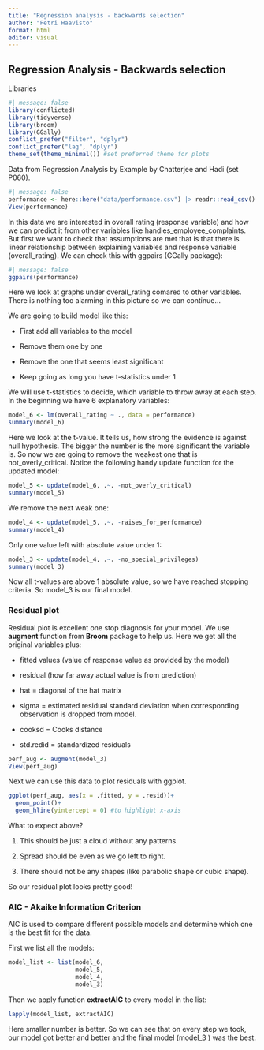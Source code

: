 ```yaml
---
title: "Regression analysis - backwards selection"
author: "Petri Haavisto"
format: html
editor: visual
---
```


## Regression Analysis - Backwards selection

Libraries

```r
#| message: false
library(conflicted)  
library(tidyverse)
library(broom)
library(GGally)
conflict_prefer("filter", "dplyr")
conflict_prefer("lag", "dplyr")
theme_set(theme_minimal()) #set preferred theme for plots
```

Data from Regression Analysis by Example by Chatterjee and Hadi (set P060).

```r
#| message: false
performance <- here::here("data/performance.csv") |> readr::read_csv()
View(performance)
```

In this data we are interested in overall rating (response variable) and how we can predict it from other variables like handles_employee_complaints. But first we want to check that assumptions are met that is that there is linear relationship between explaining variables and response variable (overall_rating). We can check this with ggpairs (GGally package):

```r
#| message: false
ggpairs(performance)
```

Here we look at graphs under overall_rating comared to other variables. There is nothing too alarming in this picture so we can continue...

We are going to build model like this:

-   First add all variables to the model

-   Remove them one by one

-   Remove the one that seems least significant

-   Keep going as long you have t-statistics under 1

We will use t-statistics to decide, which variable to throw away at each step. In the beginning we have 6 explanatory variables:

```r
model_6 <- lm(overall_rating ~ ., data = performance)
summary(model_6)
```

Here we look at the t-value. It tells us, how strong the evidence is against null hypothesis. The bigger the number is the more significant the variable is. So now we are going to remove the weakest one that is not_overly_critical. Notice the following handy update function for the updated model:

```r
model_5 <- update(model_6, .~. -not_overly_critical)
summary(model_5)
```

We remove the next weak one:

```r
model_4 <- update(model_5, .~. -raises_for_performance)
summary(model_4)
```

Only one value left with absolute value under 1:

```r
model_3 <- update(model_4, .~. -no_special_privileges)
summary(model_3)
```

Now all t-values are above 1 absolute value, so we have reached stopping criteria. So model_3 is our final model.

### Residual plot

Residual plot is excellent one stop diagnosis for your model. We use **augment** function from **Broom** package to help us. Here we get all the original variables plus:

-   fitted values (value of response value as provided by the model)

-   residual (how far away actual value is from prediction)

-   hat = diagonal of the hat matrix

-   sigma = estimated residual standard deviation when corresponding observation is dropped from model.

-   cooksd = Cooks distance

-   std.redid = standardized residuals

```r
perf_aug <- augment(model_3)
View(perf_aug)
```

Next we can use this data to plot residuals with ggplot.

```r
ggplot(perf_aug, aes(x = .fitted, y = .resid))+
  geom_point()+
  geom_hline(yintercept = 0) #to highlight x-axis
```

What to expect above?

1.  This should be just a cloud without any patterns.

2.  Spread should be even as we go left to right.

3.  There should not be any shapes (like parabolic shape or cubic shape).

So our residual plot looks pretty good!

### AIC - Akaike Information Criterion

AIC is used to compare different possible models and determine which one is the best fit for the data.

First we list all the models:

```r
model_list <- list(model_6,
                   model_5,
                   model_4,
                   model_3)
```

Then we apply function **extractAIC** to every model in the list:

```r
lapply(model_list, extractAIC)
```

Here smaller number is better. So we can see that on every step we took, our model got better and better and the final model (model_3 ) was the best.
